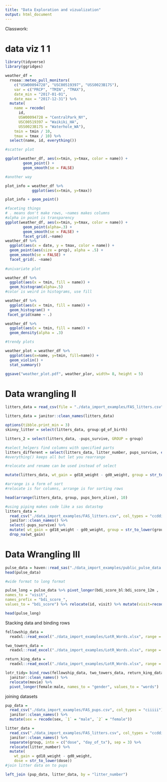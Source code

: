 ```yaml
---
title: "Data Exploration and vizualization"
output: html_document
---
```


Classwork:

# data viz 1  1

```r
library(tidyverse)
library(ggridges)

weather_df = 
  rnoaa::meteo_pull_monitors(
    c("USW00094728", "USC00519397", "USS0023B17S"),
    var = c("PRCP", "TMIN", "TMAX"), 
    date_min = "2017-01-01",
    date_max = "2017-12-31") %>%
  mutate(
    name = recode(
      id, 
      USW00094728 = "CentralPark_NY", 
      USC00519397 = "Waikiki_HA",
      USS0023B17S = "Waterhole_WA"),
    tmin = tmin / 10,
    tmax = tmax / 10) %>%
  select(name, id, everything())

#scatter plot

ggplot(weather_df, aes(x=tmin, y=tmax, color = name)) +
        geom_point() + 
        geom_smooth(se = FALSE)

#another way

plot_info = weather_df %>%
            ggplot(aes(x=tmin, y=tmax))

plot_info + geom_point()

#faceting things
# . means don't make rows, ~names makes columns
#alpha in point is transparency
ggplot(weather_df, aes(x=tmin, y=tmax, color = name)) +
        geom_point(alpha=.3) + 
        geom_smooth(se = FALSE) + 
        facet_grid(.~name)
weather_df %>%
  ggplot(aes(x = date, y = tmax, color = name)) +
  geom_point(aes(size = prcp), alpha = .5) +
  geom_smooth(se = FALSE) +
  facet_grid(. ~name)
  
#univariate plot

weather_df %>%
  ggplot(aes(x = tmin, fill = name)) +
  geom_histogram(alpha=.5)
#color is weird in histograms, use fill

weather_df %>%
  ggplot(aes(x = tmin, fill = name)) +
  geom_histogram() +
 facet_grid(name ~ .)

weather_df %>%
  ggplot(aes(x = tmin, fill = name)) +
  geom_density(alpha = .3)

#trendy plots

weather_plot = weather_df %>%
  ggplot(aes(x=name, y=tmin, fill=name)) +
  geom_violin() +
  stat_summary()

ggsave("weather_plot.pdf", weather_plor, width= 8, height = 5)
```

# Data wrangling II


```r
litters_data = read_csv(file = "./data_import_examples/FAS_litters.csv")

litters_data = janitor::clean_names(litters_data)

options(tibble.print_min = 3)
skinny_litter = select(litters_data, group:gd_of_birth)

litters_2 = select(litters_data, -pups_survive, GROUP = group)

#select_helpers find columns with specified parts
litters_different = select(litters_data, litter_number, pups_survive, everything())
#everything() keeps all but let you rearrange

#relocate and rename can be used instead of select

mutate(litters_data, wt_gain = gd18_weight - gd0_weight, group = str_to_lower(group))

#arrange is a form of sort
#relocate is for columns, arrange is for sorting rows

head(arrange(litters_data, group, pups_born_alive), 10)

#using piping makes code like a sas datastep
litters_data = 
  read_csv("./data_import_examples/FAS_litters.csv", col_types = "ccddiiii") %>%
  janitor::clean_names() %>%
  select(-pups_survive) %>%
  mutate( wt_gain = gd18_weight - gd0_weight, group = str_to_lower(group)) %>% 
  drop_na(wt_gain)
```
# Data Wrangling III

```R
pulse_data = haven::read_sas("./data_import_examples/public_pulse_data.sas7bdat")   %>% janitor::clean_names()
head(pulse_data)

#wide format to long format

pulse_long = pulse_data %>% pivot_longer(bdi_score_bl:bdi_score_12m , 
names_to = "visit",
names_prefix = "bdi_score_",
values_to = "bdi_score") %>% relocate(id, visit) %>% mutate(visit=recode(visit, "bl" = "00m"))

head(pulse_long)
```
Stacking data and binding rows

```R
fellowship_data = 
  readxl::read_excel("./data_import_examples/LotR_Words.xlsx", range = "B3:D6") %>% mutate(movie= "fellowship_ring")

two_towers_data = 
  readxl::read_excel("./data_import_examples/LotR_Words.xlsx", range = "F3:H6") %>% mutate(movie= "two_towers")

return_king_data = 
  readxl::read_excel("./data_import_examples/LotR_Words.xlsx", range = "J3:L6") %>% mutate(movie= "return_king")

lotr_tidy= bind_rows(fellowship_data, two_towers_data, return_king_data) %>%
  janitor::clean_names() %>% 
  relocate(movie) %>% 
  pivot_longer(female:male, names_to = "gender", values_to = "words")

```
joining datasets

```R
pup_data = 
  read_csv("./data_import_examples/FAS_pups.csv", col_types = "ciiiii") %>%
  janitor::clean_names() %>%
  mutate(sex = recode(sex, `1` = "male", `2` = "female")) 

litter_data = 
  read_csv("./data_import_examples/FAS_litters.csv", col_types = "ccddiiii") %>%
  janitor::clean_names() %>%
  separate(group, into = c("dose", "day_of_tx"), sep = 3) %>%
  relocate(litter_number) %>%
  mutate(
    wt_gain = gd18_weight - gd0_weight,
    dose = str_to_lower(dose))
#join litter data on to pups

left_join (pup_data, litter_data, by = "litter_number")
```

